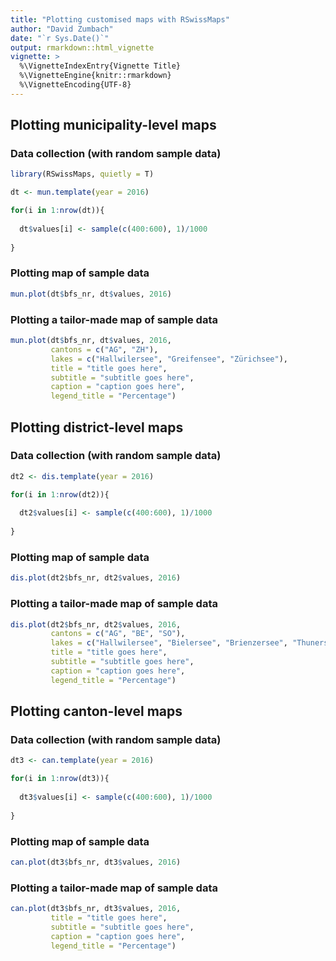 ---
title: "Plotting customised maps with RSwissMaps"
author: "David Zumbach"
date: "`r Sys.Date()`"
output: rmarkdown::html_vignette
vignette: >
  %\VignetteIndexEntry{Vignette Title}
  %\VignetteEngine{knitr::rmarkdown}
  %\VignetteEncoding{UTF-8}
---

## Plotting municipality-level maps 

### Data collection (with random sample data)

```{r include=FALSE, cache=FALSE}
library(RSwissMaps, quietly = T)
```

```{r}
dt <- mun.template(year = 2016)

for(i in 1:nrow(dt)){
  
  dt$values[i] <- sample(c(400:600), 1)/1000
  
}
```

### Plotting map of sample data

```{r}
mun.plot(dt$bfs_nr, dt$values, 2016)

```

### Plotting a tailor-made map of sample data

```{r}
mun.plot(dt$bfs_nr, dt$values, 2016, 
         cantons = c("AG", "ZH"), 
         lakes = c("Hallwilersee", "Greifensee", "Zürichsee"), 
         title = "title goes here", 
         subtitle = "subtitle goes here", 
         caption = "caption goes here", 
         legend_title = "Percentage")
```

## Plotting district-level maps 

### Data collection (with random sample data)

```{r}
dt2 <- dis.template(year = 2016)

for(i in 1:nrow(dt2)){
  
  dt2$values[i] <- sample(c(400:600), 1)/1000
  
}
```

### Plotting map of sample data

```{r}
dis.plot(dt2$bfs_nr, dt2$values, 2016)

```

### Plotting a tailor-made map of sample data

```{r}
dis.plot(dt2$bfs_nr, dt2$values, 2016, 
         cantons = c("AG", "BE", "SO"), 
         lakes = c("Hallwilersee", "Bielersee", "Brienzersee", "Thunersee"), 
         title = "title goes here", 
         subtitle = "subtitle goes here", 
         caption = "caption goes here", 
         legend_title = "Percentage")
```

## Plotting canton-level maps 

### Data collection (with random sample data)

```{r}
dt3 <- can.template(year = 2016)

for(i in 1:nrow(dt3)){
  
  dt3$values[i] <- sample(c(400:600), 1)/1000
  
}
```

### Plotting map of sample data

```{r}
can.plot(dt3$bfs_nr, dt3$values, 2016)

```

### Plotting a tailor-made map of sample data

```{r}
can.plot(dt3$bfs_nr, dt3$values, 2016, 
         title = "title goes here", 
         subtitle = "subtitle goes here", 
         caption = "caption goes here", 
         legend_title = "Percentage")
```
